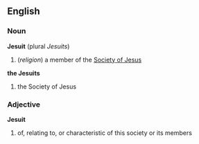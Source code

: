 ==English==
===Noun===
'''Jesuit'''  (plural ''Jesuits'')
#(''religion'') a member of the [[Society of Jesus]]
'''the Jesuits'''
# the Society of Jesus
===Adjective===
'''Jesuit'''
# of, relating to, or characteristic of this society or its members